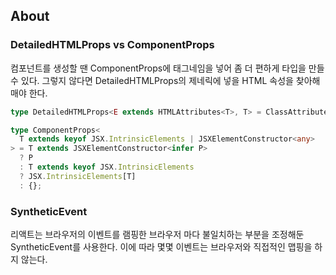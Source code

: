 ## About

### DetailedHTMLProps vs ComponentProps

컴포넌트를 생성할 땐 ComponentProps에 태그네임을 넣어 좀 더 편하게 타입을 만들 수 있다.
그렇지 않다면 DetailedHTMLProps의 제네릭에 넣을 HTML 속성을 찾아해매야 한다.

```ts
type DetailedHTMLProps<E extends HTMLAttributes<T>, T> = ClassAttributes<T> & E;

type ComponentProps<
  T extends keyof JSX.IntrinsicElements | JSXElementConstructor<any>
> = T extends JSXElementConstructor<infer P>
  ? P
  : T extends keyof JSX.IntrinsicElements
  ? JSX.IntrinsicElements[T]
  : {};
```

### SyntheticEvent

리액트는 브라우저의 이벤트를 램핑한 브라우저 마다 불일치하는 부분을 조정해둔 SyntheticEvent를 사용한다.
이에 따라 몇몇 이벤트는 브라우저와 직접적인 맵핑을 하지 않는다.
